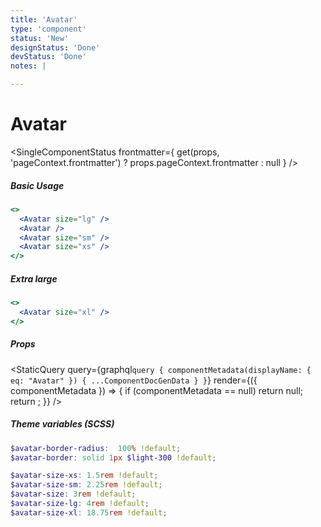 ```yaml
---
title: 'Avatar'
type: 'component'
status: 'New'
designStatus: 'Done'
devStatus: 'Done'
notes: |

---
```



# Avatar

<SingleComponentStatus
  frontmatter={
    get(props, 'pageContext.frontmatter') ? props.pageContext.frontmatter : null
  }
/>


##### Basic Usage

```jsx live
<>
  <Avatar size="lg" />
  <Avatar />
  <Avatar size="sm" />
  <Avatar size="xs" />
</>
```


##### Extra large

```jsx live
<>
  <Avatar size="xl" />
</>
```


##### Props

<StaticQuery
  query={graphql`
    query {
      componentMetadata(displayName: { eq: "Avatar" }) {
        ...ComponentDocGenData
      }
    }
  `}
  render={({ componentMetadata }) => {
    if (componentMetadata == null) return null;
    return <PropsTable propMetaData={componentMetadata.props} />;
  }}
/>

##### Theme variables (SCSS)

```scss
$avatar-border-radius:  100% !default;
$avatar-border: solid 1px $light-300 !default;

$avatar-size-xs: 1.5rem !default;
$avatar-size-sm: 2.25rem !default;
$avatar-size: 3rem !default;
$avatar-size-lg: 4rem !default;
$avatar-size-xl: 18.75rem !default;
```

